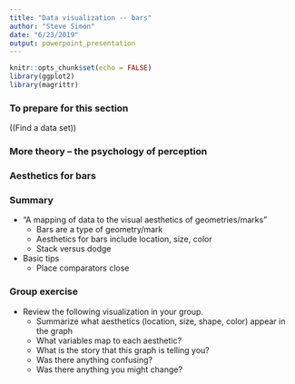 ```yaml
---
title: "Data visualization -- bars"
author: "Steve Simon"
date: "6/23/2019"
output: powerpoint_presentation
---
```


```r
knitr::opts_chunk$set(echo = FALSE)
library(ggplot2)
library(magrittr)
```

### To prepare for this section

((Find a data set))

### More theory -- the psychology of perception

### Aesthetics for bars

### Summary
+ "A mapping of data to the visual aesthetics of geometries/marks" 
  + Bars are a type of geometry/mark
  + Aesthetics for bars include location, size, color
  + Stack versus dodge
+ Basic tips
  + Place comparators close

### Group exercise

+ Review the following visualization in your group.
  + Summarize what aesthetics (location, size, shape, color) appear in the graph
  + What variables map to each aesthetic?
  + What is the story that this graph is telling you?
  + Was there anything confusing?
  + Was there anything you might change?

